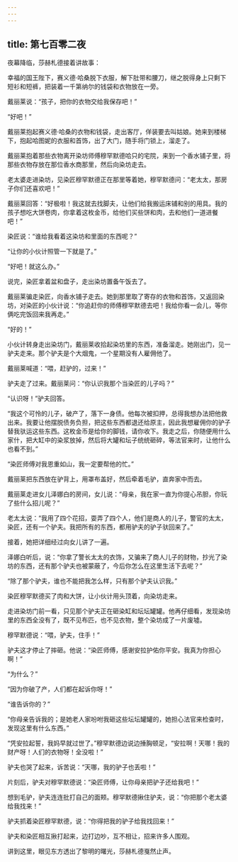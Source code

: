 ```yaml
---
---
---
```

title: 第七百零二夜
---






夜幕降临，莎赫札德接着讲故事：





幸福的国王陛下，赛义德·哈桑脱下衣服，解下肚带和腰刀，继之脱得身上只剩下短衫和短裤，把装着一千第纳尔的钱袋和衣物放在一旁。

戴丽莱说：“孩子，把你的衣物交给我保存吧！”

“好吧！”

戴丽莱抱起赛义德·哈桑的衣物和钱袋，走出客厅，佯装要去叫姑娘。她来到楼梯下，抱起哈图妮的衣服和首饰，出了大门，随手将门锁上，溜走了。

戴丽莱抱着那些衣物离开染坊师傅穆罕默德哈只的宅院，来到一个香水铺子里，将那些衣物存放在那位香水商那里，然后向染坊走去。

老太婆走进染坊，见染匠穆罕默德正在那里等着她，穆罕默德问：“老太太，那房子你们还喜欢吧！”

戴丽莱回答：“好极啦！我这就去找脚夫，让他们给我搬运床铺和别的用具。我的孩子想吃大饼卷肉，你拿着这枚金币，给他们买些饼和肉，去和他们一道进餐吧！”

染匠说：“谁给我看着这染坊和里面的东西呢？”

“让你的小伙计照管一下就是了。”

“好吧！就这么办。”

说完，染匠拿着盆和盘子，走出染坊置备午饭去了。

戴丽莱骗走染匠，向香水铺子走去。她到那里取了寄存的衣物和首饰，又返回染坊，对染匠的小伙计说：“你追赶你的师傅穆罕默德去吧！我给你看一会儿，等你俩吃完饭回来我再走。”

“好的！”

小伙计转身走出染坊门，戴丽莱收拾起染坊里的东西，准备溜走。她刚出门，见一驴夫走来。那个驴夫是个大烟鬼，一个星期没有人雇佣他了。

戴丽莱喊道：“喂，赶驴的，过来！”

驴夫走了过来。戴丽莱问：“你认识我那个当染匠的儿子吗？”

“认识呀！”驴夫回答。

“我这个可怜的儿子，破产了，落下一身债。他每次被扣押，总得我想办法把他救出来。我要让他摆脱债务负担，把这些东西都退还给原主，因此我想雇佣你的驴子替我驮运这些东西。这枚金币是给你的脚钱，请你收下。我走之后，你随便用什么家什，把大缸中的染浆放掉，然后将大罐和坛子统统砸碎，等法官来时，让他什么也看不到。”

“染匠师傅对我恩重如山，我一定要帮他的忙。”

戴丽莱把东西放在驴背上，用罩布盖好，然后牵着毛驴，直奔家中而去。

戴丽莱走进女儿泽娜白的房间，女儿说：“母亲，我在家一直为你提心吊胆，你玩了些什么招儿呢？”

老太太说：“我用了四个花招，耍弄了四个人，他们是商人的儿子，警官的太太，染匠，还有一个驴夫。我把所有的东西，都用驴夫的驴子驮回来了。”

接着，她把详细经过向女儿讲了一遍。

泽娜白听后，说：“你拿了警长太太的衣饰，又骗来了商人儿子的财物，抄光了染坊的东西，还有那个驴夫也被蒙蔽了，今后你怎么在这里生活下去呢？”

“除了那个驴夫，谁也不能把我怎么样，只有那个驴夫认识我。”

染匠穆罕默德买了肉和大饼，让小伙计用头顶着，向染坊走来。

走进染坊门前一看，只见那个驴夫正在砸染缸和坛坛罐罐。他再仔细看，发现染坊里的东西全没有了，既不见布匹，也不见衣物，整个染坊成了一片废墟。

穆罕默德说：“喂，驴夫，住手！”

驴夫这才停止了摔砸。他说：“染匠师傅，感谢安拉护佑你平安。我真为你担心啊！”

“为什么？”

“因为你破了产，人们都在起诉你呀！”

“谁告诉你的？”

“你母亲告诉我的；是她老人家吩咐我砸这些坛坛罐罐的，她担心法官来检查时，发现这里有什么东西。”

“凭安拉起誓，我妈早就过世了。”穆罕默德边说边捶胸顿足，“安拉啊！天哪！我的财产呀！人们的衣物呀！全没啦！”

驴夫也哭了起来，诉苦说：“天哪，我的驴子也丢啦！”

片刻后，驴夫对穆罕默德说：“染匠师傅，让你母亲把驴子还给我吧！”

想到毛驴，驴夫连连批打自己的面颊。穆罕默德揪住驴夫，说：“你把那个老太婆给我找来！”

驴夫抓着染匠穆罕默德，说：“你得把我的驴子给我找回来！”

驴夫和染匠相互揪打起来，边打边吵，互不相让，招来许多人围观。





讲到这里，眼见东方透出了黎明的曙光，莎赫札德戛然止声。
